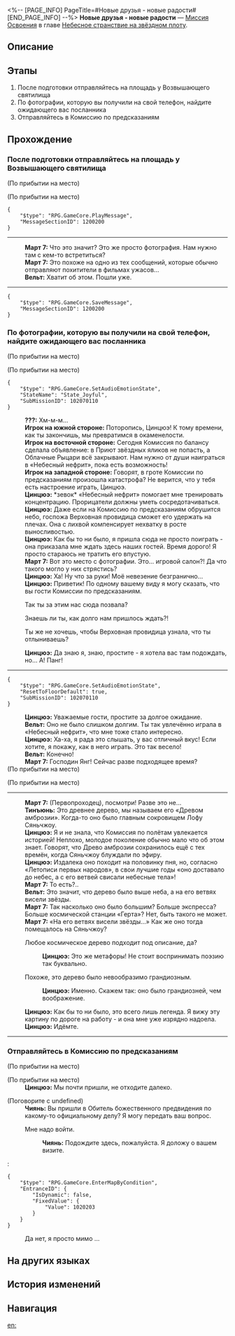 <%-- [PAGE_INFO]
PageTitle=#Новые друзья - новые радости#
[END_PAGE_INFO] --%>
{{Дополнить|Диалоги.}}
{{Миссия Инфобокс
|id              = 1020702
|Название        = 
|Изображение     = Миссия Новые друзья - новые радости.png
|Тип             = Миссия Освоения
|Событие         = 
|Глава           = Небесное странствие на звёздном плоту
|Условия         = 
* Завершена [[Миссия Освоения]] «[[Звёзд водоворот, прозрение грядёт]]»
* Достигните [[Уровень Освоения|Уровня Освоения]] 13
|Персонажи       = Вельт; Игрок на восточной стороне; Игрок на западной стороне; Игрок на южной стороне; Март 7; Первопроходец; Тинъюнь; Цинцюэ; Чиянь
|СтартЛокация    = [[Лофу Сяньчжоу]] — [[Возвышающее святилище]]
|Мир             = Лофу Сяньчжоу
|Предыдущая      = Звёзд водоворот, прозрение грядёт
|Следующая       = Вездесущее изыскание мира
|Награды         = Опыт Освоения*400; Путеводитель путешественника*3; Кредиты*15 000
}}
'''Новые друзья - новые радости''' — [[Миссия Освоения]] в главе [[Небесное странствие на звёздном плоту]].

==Описание==
{{Описание|Вы встречаетесь с Цинцюэ, посланником Комиссии по предсказаниям. Она и правда «загнана в угол» и размышляет о том, как разыграть свои кости правильно. Вы невольно думаете, что у Верховной провидицы своеобразные подходы при подборе персонала.<br />Ваш визит приносит Цинцюэ удачу, и она с радостью начинает выполнять свой долг проводника.}}

==Этапы==
# После подготовки отправляйтесь на площадь у Возвышающего святилища
# По фотографии, которую вы получили на свой телефон, найдите ожидающего вас посланника
# Отправляйтесь в Комиссию по предсказаниям

==Прохождение==
{{Дополнить}}

===После подготовки отправляйтесь на площадь у Возвышающего святилища===
{{Описание миссии|тип=Миссия Освоения|локация=Возвышающее святилище|Фу Сюань отводит Кафку в Комиссию по предсказаниям, но просит вас подождать. Лофу Сяньчжоу переживает неспокойные времена, и все чувствуют себя загнанными в угол.<br />Пользуясь перерывом, вы решаете прогуляться, пока ждёте новостей из Комиссии.}}
{{Диалог Начало}}
;(По прибытии на место)

;(По прибытии на место)
<pre>{
	"$type": "RPG.GameCore.PlayMessage",
	"MessageSectionID": 1200200
}</pre>
----
:'''Март 7:''' Что это значит? Это же просто фотография. Нам нужно там с кем-то встретиться?
:'''Март 7:''' Это похоже на одно из тех сообщений, которые обычно отправляют похитители в фильмах ужасов...
:'''Вельт:''' Хватит об этом. Пошли уже.
----
<pre>{
	"$type": "RPG.GameCore.SaveMessage",
	"MessageSectionID": 1200200
}</pre>
{{Диалог Конец}}

===По фотографии, которую вы получили на свой телефон, найдите ожидающего вас посланника===
{{Описание миссии|тип=Миссия Освоения|локация=Возвышающее святилище|Фу Сюань отводит Кафку в Комиссию по предсказаниям, но просит вас подождать. Сяньчжоу Лофу переживает неспокойные времена, и все чувствуют себя загнанными в угол.<br />Посланец Комиссии по предсказаниям опаздывает. Возможно, её задержали хлопоты. Пожалуй, стоит проявить инициативу и отыскать её.}}
{{Диалог Начало}}
;(По прибытии на место)

;(По прибытии на место)
<pre>{
	"$type": "RPG.GameCore.SetAudioEmotionState",
	"StateName": "State_Joyful",
	"SubMissionID": 102070110
}</pre>
:'''???:''' Хм-м-м...
:'''Игрок на южной стороне:''' Поторопись, Цинцюэ! К тому времени, как ты закончишь, мы превратимся в окаменелости.
:'''Игрок на восточной стороне:''' Сегодня Комиссия по балансу сделала объявление: в Приют звёздных яликов не попасть, а Облачные Рыцари всё закрывают. Нам нужно от души наиграться в «Небесный нефрит», пока есть возможность!
:'''Игрок на западной стороне:''' Говорят, в гроте Комиссии по предсказаниям произошла катастрофа? Не верится, что у тебя есть настроение играть, Цинцюэ.
:'''Цинцюэ:''' *зевок* «Небесный нефрит» помогает мне тренировать концентрацию. Прорицатели должны уметь сосредотачиваться.
:'''Цинцюэ:''' Даже если на Комиссию по предсказаниям обрушится небо, госпожа Верховная провидица сможет его удержать на плечах. Она с лихвой компенсирует нехватку в росте выносливостью.
:'''Цинцюэ:''' Как бы то ни было, я пришла сюда не просто поиграть - она приказала мне ждать здесь наших гостей. Время дорого! Я просто стараюсь не тратить его впустую.
:'''Март 7:''' Вот это место с фотографии. Это... игровой салон?! Да что такого могло у них стрястись?
:'''Цинцюэ:''' Ха! Ну что за руки! Моё невезение безгранично...
:'''Цинцюэ:''' Приветик! По одному вашему виду я могу сказать, что вы гости Комиссии по предсказаниям.
:{{Диалог|Стрелка}} Так ты за этим нас сюда позвала?
:{{Диалог|Стрелка}} Знаешь ли ты, как долго нам пришлось ждать?!
:{{Диалог|Стрелка}} Ты же не хочешь, чтобы Верховная провидица узнала, что ты отлыниваешь?
:'''Цинцюэ:''' Да знаю я, знаю, простите - я хотела вас там подождать, но... А! Панг!
:{{tx}}
----
<pre>{
	"$type": "RPG.GameCore.SetAudioEmotionState",
	"ResetToFloorDefault": true,
	"SubMissionID": 102070110
}</pre>
:<!--1-second delay-->
:'''Цинцюэ:''' Уважаемые гости, простите за долгое ожидание.
:'''Вельт:''' Оно не было слишком долгим. Ты так увлечённо играла в «Небесный нефрит», что мне тоже стало интересно.
:'''Цинцюэ:''' Ха-ха, я рада это слышать, у вас отличный вкус! Если хотите, я покажу, как в него играть. Это так весело!
:'''Вельт:''' Конечно!
:'''Март 7:''' Господин Янг! Сейчас разве подходящее время?
;(По прибытии на место)

;(По прибытии на место)
----
:'''Март 7:''' (Первопроходец), посмотри! Разве это не...
:'''Тинъюнь:''' Это древнее дерево, мы называем его «Древом амброзии». Когда-то оно было главным сокровищем Лофу Сяньчжоу.
:'''Цинцюэ:''' Я и не знала, что Комиссия по полётам увлекается историей! Неплохо, молодое поколение обычно мало что об этом знает. Говорят, что Древо амброзии сохранилось ещё с тех времён, когда Сяньчжоу блуждали по эфиру.
:'''Цинцюэ:''' Издалека оно походит на половинку пня, но, согласно «Летописи первых народов», в свои лучшие годы «оно доставало до небес, а с его ветвей свисали небесные тела»!
:'''Март 7:''' То есть?..
:'''Вельт:''' Это значит, что дерево было выше неба, а на его ветвях висели звёзды.
:'''Март 7:''' Так насколько оно было большим? Больше экспресса? Больше космической станции «Герта»? Нет, быть такого не может.
:'''Март 7:''' «На его ветвях висели звёзды...» Как же оно тогда помещалось на Сяньчжоу?
:{{Диалог|Стрелка}} Любое космическое дерево подходит под описание, да?
::'''Цинцюэ:''' Это же метафоры! Не стоит воспринимать поэзию так буквально.
:{{Диалог|Стрелка}} Похоже, это дерево было невообразимо грандиозным.
::'''Цинцюэ:''' Именно. Скажем так: оно было грандиозней, чем воображение.
:'''Цинцюэ:''' Как бы то ни было, это всего лишь легенда. Я вижу эту картину по дороге на работу - и она мне уже изрядно надоела.
:'''Цинцюэ:''' Идёмте.
----
{{Диалог Конец}}

===Отправляйтесь в Комиссию по предсказаниям===
{{Описание миссии|тип=Миссия Освоения|локация=Возвышающее святилище|Наконец-то вы встречаетесь с Цинцюэ, посланником Комиссии по предсказаниям. Она и правда «загнана в угол» и размышляет о том, как разыграть свои кости правильно. Вы невольно думаете, что у Верховной провидицы своеобразные подходы при подборе персонала.<br />Ваш визит приносит Цинцюэ удачу, и она с радостью начинает выполнять свой долг проводника.}}
{{Диалог Начало}}
;(По прибытии на место)

;(По прибытии на место)
:'''Цинцюэ:''' Мы почти пришли, не отходите далеко.

;(Поговорите с undefined)
:'''Чиянь:''' Вы пришли в Обитель божественного предвидения по какому-то официальному делу? Я могу передать ваш вопрос.
:{{Диалог|Стрелка}} Мне надо войти.
::'''Чиянь:''' Подождите здесь, пожалуйста. Я доложу о вашем визите.
:<pre>{
	"$type": "RPG.GameCore.EnterMapByCondition",
	"EntranceID": {
		"IsDynamic": false,
		"FixedValue": {
			"Value": 1020203
		}
	}
}</pre>
:{{Диалог|Выход}} Да нет, я просто мимо {{MC|ж=шла|м=шёл}}...
{{Диалог Конец}}

==На других языках==
{{На других языках
|en   = New Friends Bring New Joy
|zhs  = 长乐新朋，青鸟候风
|zht  = 長樂新朋，青鳥候風
|ja   = 長楽の友よ、青鳥の如く風を待て
|ko   = 새로운 친구, 새로운 기쁨
|es   = Nuevas amistades traen nuevas alegrías
|fr   = De nouveaux amis pour plus de bonheur
|ru   = Новые друзья - новые радости
|th   = เพื่อนใหม่สุขี เปรมปรีดิ์สุขใจ
|vi   = Người Bạn Mới, Làn Gió Mới
|de   = Neue Freunde bringen neue Freuden
|id   = Teman Baru, Kebahagiaan Baru
|pt   = Novos Amigos, Novas Alegrias
}}

==История изменений==
{{История изменений|3.5}}

==Навигация==
{{Миссия Освоения Навбокс|Глава }}

[[en:]]
